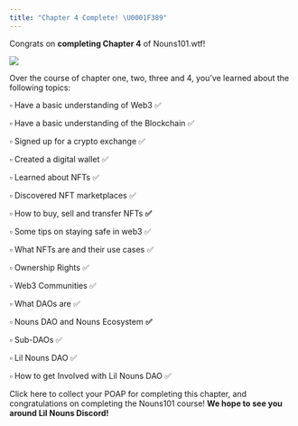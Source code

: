 ```yaml
---
title: "Chapter 4 Complete! \U0001F389"
---
```


Congrats on **completing Chapter 4** of Nouns101.wtf!

![](/assets/lil-classroom.webp)

Over the course of chapter one, two, three and 4, you’ve learned about the following topics:

▫ Have a basic understanding of Web3 ✅

▫ Have a basic understanding of the Blockchain ✅

▫ Signed up for a crypto exchange ✅

▫ Created a digital wallet ✅

▫ Learned about NFTs ✅

▫ Discovered NFT marketplaces ✅

▫ How to buy, sell and transfer NFTs **✅**

▫ Some tips on staying safe in web3 ✅

▫ What NFTs are and their use cases ✅

▫ Ownership Rights ✅

▫ Web3 Communities ✅

▫ What DAOs are ✅

▫ Nouns DAO and Nouns Ecosystem **✅**

▫ Sub-DAOs ✅

▫ Lil Nouns DAO ✅

▫ How to get Involved with Lil Nouns DAO ✅

Click here to collect your POAP for completing this chapter, and congratulations on completing the Nouns101 course! **We hope to see you around Lil Nouns Discord!**
